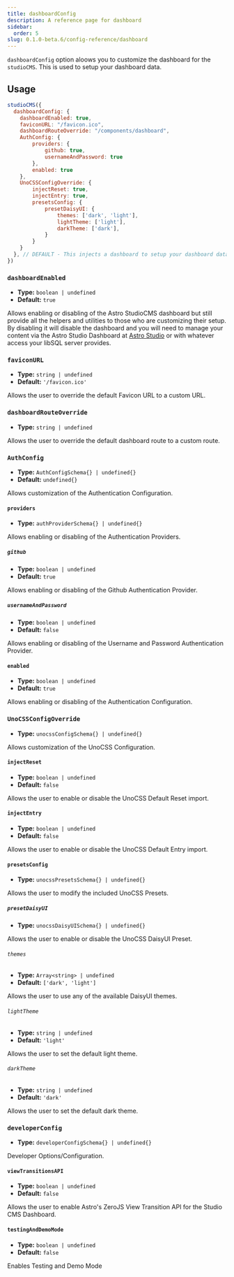 ```yaml
---
title: dashboardConfig
description: A reference page for dashboard
sidebar:
  order: 5
slug: 0.1.0-beta.6/config-reference/dashboard
---
```


`dashboardConfig` option aloows you to customize the dashboard for the `studioCMS`. This is used to setup your dashboard data.

## Usage

```js title="astro.config.mjs"  {2-24}
studioCMS({
  dashboardConfig: {
    dashboardEnabled: true,
    faviconURL: "/favicon.ico",
    dashboardRouteOverride: "/components/dashboard",
    AuthConfig: {
        providers: {
            github: true,
            usernameAndPassword: true
        },
        enabled: true
    },
    UnoCSSConfigOverride: {
        injectReset: true,
        injectEntry: true,
        presetsConfig: {
            presetDaisyUI: {
                themes: ['dark', 'light'],
                lightTheme: ['light'],
                darkTheme: ['dark'],
            }
        }
    }
  }, // DEFAULT - This injects a dashboard to setup your dashboard data.
})
```

### `dashboardEnabled`

* **Type:** `boolean | undefined`
* **Default:** `true`

Allows enabling or disabling of the Astro StudioCMS dashboard but still provide all the helpers and utilities to those who are customizing their setup. By disabling it will disable the dashboard and you will need to manage your content via the Astro Studio Dashboard at [Astro Studio](http://studio.astro.build) or with whatever access your libSQL server provides.

### `faviconURL`

* **Type:** `string | undefined`
* **Default:** `'/favicon.ico'`

Allows the user to override the default Favicon URL to a custom URL.

### `dashboardRouteOverride`

* **Type:** `string | undefined`

Allows the user to override the default dashboard route to a custom route.

### `AuthConfig`

* **Type:** `AuthConfigSchema{} | undefined{}`
* **Default:** `undefined{}`

Allows customization of the Authentication Configuration.

#### `providers`

* **Type:** `authProviderSchema{} | undefined{}`

Allows enabling or disabling of the Authentication Providers.

##### `github`

* **Type:** `boolean | undefined`
* **Default:** `true`

Allows enabling or disabling of the Github Authentication Provider.

##### `usernameAndPassword`

* **Type:** `boolean | undefined`
* **Default:** `false`

Allows enabling or disabling of the Username and Password Authentication Provider.

#### `enabled`

* **Type:** `boolean | undefined`
* **Default:** `true`

Allows enabling or disabling of the Authentication Configuration.

### `UnoCSSConfigOverride`

* **Type:** `unocssConfigSchema{} | undefined{}`

Allows customization of the UnoCSS Configuration.

#### `injectReset`

* **Type:** `boolean | undefined`
* **Default:** `false`

Allows the user to enable or disable the UnoCSS Default Reset import.

#### `injectEntry`

* **Type:** `boolean | undefined`
* **Default:** `false`

Allows the user to enable or disable the UnoCSS Default Entry import.

#### `presetsConfig`

* **Type:** `unocssPresetsSchema{} | undefined{}`

Allows the user to modify the included UnoCSS Presets.

##### `presetDaisyUI`

* **Type:** `unocssDaisyUISchema{} | undefined{}`

Allows the user to enable or disable the UnoCSS DaisyUI Preset.

###### `themes`

* **Type:** `Array<string> | undefined`
* **Default:** `['dark', 'light']`

Allows the user to use any of the available DaisyUI themes.

###### `lightTheme`

* **Type:** `string | undefined`
* **Default:** `'light'`

Allows the user to set the default light theme.

###### `darkTheme`

* **Type:** `string | undefined`
* **Default:** `'dark'`

Allows the user to set the default dark theme.

### `developerConfig`

* **Type:** `developerConfigSchema{} | undefined{}`

Developer Options/Configuration.

#### `viewTransitionsAPI`

* **Type:** `boolean | undefined`
* **Default:** `false`

Allows the user to enable Astro's ZeroJS View Transition API for the Studio CMS Dashboard.

#### `testingAndDemoMode`

* **Type:** `boolean | undefined`
* **Default:** `false`

Enables Testing and Demo Mode
